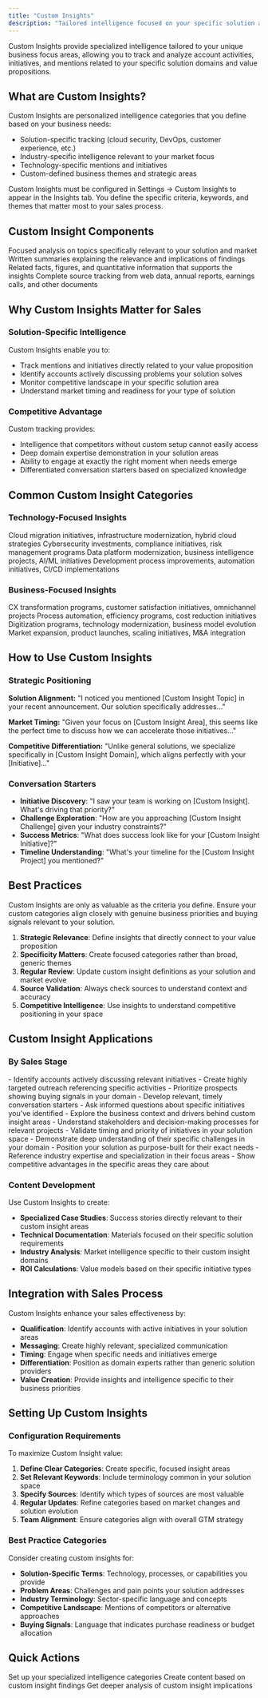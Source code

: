 ```yaml
---
title: "Custom Insights"
description: "Tailored intelligence focused on your specific solution areas and value propositions"
---
```


Custom Insights provide specialized intelligence tailored to your unique business focus areas, allowing you to track and analyze account activities, initiatives, and mentions related to your specific solution domains and value propositions.

## What are Custom Insights?

Custom Insights are personalized intelligence categories that you define based on your business needs:

- Solution-specific tracking (cloud security, DevOps, customer experience, etc.)
- Industry-specific intelligence relevant to your market focus
- Technology-specific mentions and initiatives
- Custom-defined business themes and strategic areas

<Info>
  Custom Insights must be configured in Settings → Custom Insights to appear in the Insights tab. You define the specific criteria, keywords, and themes that matter most to your sales process.
</Info>

## Custom Insight Components

<CardGroup cols={2}>
  <Card title="Targeted Intelligence" icon="crosshairs">
    Focused analysis on topics specifically relevant to your solution and market
  </Card>
  <Card title="Contextual Information" icon="file-text">
    Written summaries explaining the relevance and implications of findings
  </Card>
  <Card title="Supporting Data" icon="chart-bar">
    Related facts, figures, and quantitative information that supports the insights
  </Card>
  <Card title="Source Attribution" icon="link">
    Complete source tracking from web data, annual reports, earnings calls, and other documents
  </Card>
</CardGroup>

## Why Custom Insights Matter for Sales

### **Solution-Specific Intelligence**

Custom Insights enable you to:

- Track mentions and initiatives directly related to your value proposition
- Identify accounts actively discussing problems your solution solves
- Monitor competitive landscape in your specific solution area
- Understand market timing and readiness for your type of solution

### **Competitive Advantage**

Custom tracking provides:

- Intelligence that competitors without custom setup cannot easily access
- Deep domain expertise demonstration in your solution areas
- Ability to engage at exactly the right moment when needs emerge
- Differentiated conversation starters based on specialized knowledge

## Common Custom Insight Categories

### **Technology-Focused Insights**

<Tabs>
  <Tab title="Cloud & Infrastructure">
    Cloud migration initiatives, infrastructure modernization, hybrid cloud strategies
  </Tab>
  <Tab title="Security & Compliance">
    Cybersecurity investments, compliance initiatives, risk management programs
  </Tab>
  <Tab title="Data & Analytics">
    Data platform modernization, business intelligence projects, AI/ML initiatives
  </Tab>
  <Tab title="DevOps & Development">
    Development process improvements, automation initiatives, CI/CD implementations
  </Tab>
</Tabs>

### **Business-Focused Insights**

<Tabs>
  <Tab title="Customer Experience">
    CX transformation programs, customer satisfaction initiatives, omnichannel projects
  </Tab>
  <Tab title="Operational Excellence">
    Process automation, efficiency programs, cost reduction initiatives
  </Tab>
  <Tab title="Digital Transformation">
    Digitization programs, technology modernization, business model evolution
  </Tab>
  <Tab title="Growth & Expansion">
    Market expansion, product launches, scaling initiatives, M&A integration
  </Tab>
</Tabs>

## How to Use Custom Insights

### **Strategic Positioning**

**Solution Alignment:**
"I noticed you mentioned [Custom Insight Topic] in your recent announcement. Our solution specifically addresses..."

**Market Timing:**
"Given your focus on [Custom Insight Area], this seems like the perfect time to discuss how we can accelerate those initiatives..."

**Competitive Differentiation:**
"Unlike general solutions, we specialize specifically in [Custom Insight Domain], which aligns perfectly with your [Initiative]..."

### **Conversation Starters**

- **Initiative Discovery**: "I saw your team is working on [Custom Insight]. What's driving that priority?"
- **Challenge Exploration**: "How are you approaching [Custom Insight Challenge] given your industry constraints?"
- **Success Metrics**: "What does success look like for your [Custom Insight Initiative]?"
- **Timeline Understanding**: "What's your timeline for the [Custom Insight Project] you mentioned?"

## Best Practices

<Warning>
  Custom Insights are only as valuable as the criteria you define. Ensure your custom categories align closely with genuine business priorities and buying signals relevant to your solution.
</Warning>

1. **Strategic Relevance**: Define insights that directly connect to your value proposition
2. **Specificity Matters**: Create focused categories rather than broad, generic themes  
3. **Regular Review**: Update custom insight definitions as your solution and market evolve
4. **Source Validation**: Always check sources to understand context and accuracy
5. **Competitive Intelligence**: Use insights to understand competitive positioning in your space

## Custom Insight Applications

### **By Sales Stage**

<AccordionGroup>
  <Accordion title="Prospecting">
    - Identify accounts actively discussing relevant initiatives
    - Create highly targeted outreach referencing specific activities
    - Prioritize prospects showing buying signals in your domain
    - Develop relevant, timely conversation starters
  </Accordion>
  <Accordion title="Discovery">
    - Ask informed questions about specific initiatives you've identified
    - Explore the business context and drivers behind custom insight areas
    - Understand stakeholders and decision-making processes for relevant projects
    - Validate timing and priority of initiatives in your solution space
  </Accordion>
  <Accordion title="Positioning">
    - Demonstrate deep understanding of their specific challenges in your domain
    - Position your solution as purpose-built for their exact needs
    - Reference industry expertise and specialization in their focus areas
    - Show competitive advantages in the specific areas they care about
  </Accordion>
</AccordionGroup>

### **Content Development**

Use Custom Insights to create:

- **Specialized Case Studies**: Success stories directly relevant to their custom insight areas
- **Technical Documentation**: Materials focused on their specific solution requirements
- **Industry Analysis**: Market intelligence specific to their custom insight domains
- **ROI Calculations**: Value models based on their specific initiative types

## Integration with Sales Process

Custom Insights enhance your sales effectiveness by:

- **Qualification**: Identify accounts with active initiatives in your solution areas
- **Messaging**: Create highly relevant, specialized communication
- **Timing**: Engage when specific needs and initiatives emerge
- **Differentiation**: Position as domain experts rather than generic solution providers
- **Value Creation**: Provide insights and intelligence specific to their business priorities

## Setting Up Custom Insights

### **Configuration Requirements**

To maximize Custom Insight value:

1. **Define Clear Categories**: Create specific, focused insight areas
2. **Set Relevant Keywords**: Include terminology common in your solution space
3. **Specify Sources**: Identify which types of sources are most valuable
4. **Regular Updates**: Refine categories based on market changes and solution evolution
5. **Team Alignment**: Ensure categories align with overall GTM strategy

### **Best Practice Categories**

Consider creating custom insights for:

- **Solution-Specific Terms**: Technology, processes, or capabilities you provide
- **Problem Areas**: Challenges and pain points your solution addresses
- **Industry Terminology**: Sector-specific language and concepts
- **Competitive Landscape**: Mentions of competitors or alternative approaches
- **Buying Signals**: Language that indicates purchase readiness or budget allocation

## Quick Actions

<CardGroup cols={3}>
  <Card title="Configure Custom Insights" icon="gear" href="/settings/custom-insights">
    Set up your specialized intelligence categories
  </Card>
  <Card title="Generate Targeted Content" icon="pencil" href="/account-intelligence/content">
    Create content based on custom insight findings
  </Card>
  <Card title="Ask AI Assistant" icon="message" href="/account-intelligence/ai-assistant">
    Get deeper analysis of custom insight implications
  </Card>
</CardGroup>